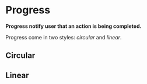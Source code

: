 # Progress

**Progress notify user that an action is being completed.**

Progress come in two styles: _circular_ and _linear_.

## Circular

<DemoBlock2 demo="circular" engine={props.engine} disableGrid withThemeSwitcher />

## Linear

<DemoBlock2 demo="linear" engine={props.engine} disableGrid withThemeSwitcher />
